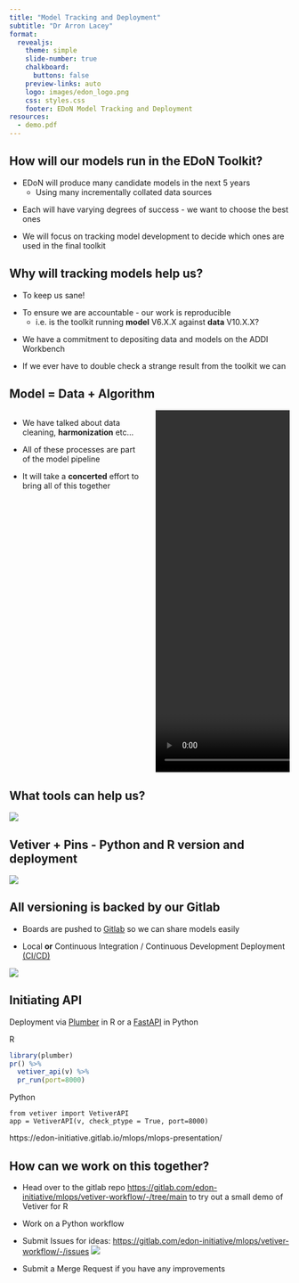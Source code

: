 ```yaml
---
title: "Model Tracking and Deployment"
subtitle: "Dr Arron Lacey"
format:
  revealjs:
    theme: simple
    slide-number: true
    chalkboard: 
      buttons: false
    preview-links: auto
    logo: images/edon_logo.png
    css: styles.css
    footer: EDoN Model Tracking and Deployment
resources:
  - demo.pdf
---
```


## How will our models run in the EDoN Toolkit? 

::: {.fragment}
* EDoN will produce many candidate models in the next 5 years
    + Using many incrementally collated data sources
:::
::: {.fragment}
* Each will have varying degrees of success - we want to choose the best ones
:::
::: {.fragment}
* We will focus on tracking model development to decide which ones are used in the final toolkit
:::


##
<section data-background-iframe="images/workflow.png"data-background-interactive>
</section>

## Why will tracking models help us? 

::: {.fragment}
* To keep us sane!
:::
::: {.fragment}
* To ensure we are accountable - our work is reproducible
    + i.e. is the toolkit running **model** V6.X.X against **data** V10.X.X?
:::
::: {.fragment}
* We have a commitment to depositing data and models on the ADDI Workbench
:::
::: {.fragment}
* If we ever have to double check a strange result from the toolkit we can
:::



## Model = Data + Algorithm

::: columns
::: {.column width="50%"}
::: {.fragment}
- We have talked about data cleaning, **harmonization** etc... 
:::
::: {.fragment}
- All of these processes are part of the model pipeline
:::
::: {.fragment}
- It will take a **concerted** effort to bring all of this together
:::
:::
::: {.column width="50%"}
::: {.fragment}
<video loop data-autoplay src="images/orchestra.mp4" height="650"></video>
:::
:::
:::

::: footer
:::

## What tools can help us?

![](images/mlops-landscape.png)

## Vetiver + Pins - Python and R version and deployment

![](images/vetiver-workflow.png)

:::footer
:::
##
<section data-background-iframe="https://vetiver.rstudio.com/get-started/"data-background-interactive>
</section>


## All versioning is backed by our Gitlab

* Boards are pushed to [Gitlab](https://gitlab.com/edon-initiative/mlops/vetiver-workflow/) so we can share models easily

* Local **or** Continuous Integration / Continuous Development Deployment [(CI/CD)]()

::: {.fragment}
![](images/cicd_pipeline.jpeg)
:::

## Initiating API {auto-animate="true"}

Deployment via [Plumber](https://www.rplumber.io/) in R or a [FastAPI](https://fastapi.tiangolo.com/) in Python

R
```.r
library(plumber)
pr() %>%
  vetiver_api(v) %>%
  pr_run(port=8000)
```

Python
```.python
from vetiver import VetiverAPI
app = VetiverAPI(v, check_ptype = True, port=8000)
```

https://edon-initiative.gitlab.io/mlops/mlops-presentation/

## How can we work on this together?

::: {.fragment}
- Head over to the gitlab repo [https://gitlab.com/edon-initiative/mlops/vetiver-workflow/-/tree/main](https://gitlab.com/edon-initiative/mlops/vetiver-workflow/-/tree/main) to try out a small demo of Vetiver for R
:::
::: {.fragment}
- Work on a Python workflow
:::
::: {.fragment}
- Submit Issues for ideas: [https://gitlab.com/edon-initiative/mlops/vetiver-workflow/-/issues](https://gitlab.com/edon-initiative/mlops/vetiver-workflow/-/issues)
![](images/issues.png)
:::
::: {.fragment}
- Submit a Merge Request if you have any improvements
:::

:::footer
:::
